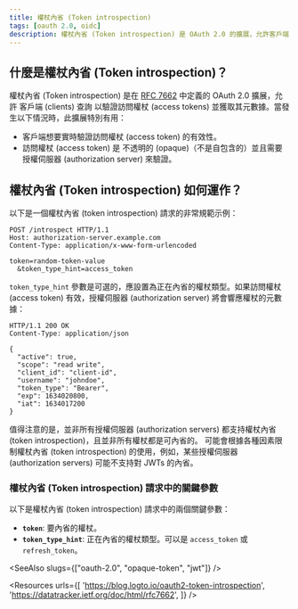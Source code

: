```yaml
---
title: 權杖內省 (Token introspection)
tags: [oauth 2.0, oidc]
description: 權杖內省 (Token introspection) 是 OAuth 2.0 的擴展，允許客戶端 (clients) 查詢授權伺服器 (authorization server) 以驗證訪問權杖 (access tokens) 並獲取其元數據。
---
```


## 什麼是權杖內省 (Token introspection)？

權杖內省 (Token introspection) 是在 [RFC 7662](https://datatracker.ietf.org/doc/html/rfc7662) 中定義的 OAuth 2.0 擴展，允許 <Ref slug="client">客戶端 (clients)</Ref> 查詢 <Ref slug="authorization-server" /> 以驗證訪問權杖 (access tokens) 並獲取其元數據。當發生以下情況時，此擴展特別有用：

- 客戶端想要實時驗證訪問權杖 (access token) 的有效性。
- 訪問權杖 (access token) 是 <Ref slug="opaque-token">不透明的 (opaque)</Ref>（不是自包含的）並且需要授權伺服器 (authorization server) 來驗證。

## 權杖內省 (Token introspection) 如何運作？

以下是一個權杖內省 (token introspection) 請求的非常規範示例：

```http
POST /introspect HTTP/1.1
Host: authorization-server.example.com
Content-Type: application/x-www-form-urlencoded

token=random-token-value
  &token_type_hint=access_token
```

`token_type_hint` 參數是可選的，應設置為正在內省的權杖類型。如果訪問權杖 (access token) 有效，授權伺服器 (authorization server) 將會響應權杖的元數據：

```http
HTTP/1.1 200 OK
Content-Type: application/json

{
  "active": true,
  "scope": "read write",
  "client_id": "client-id",
  "username": "johndoe",
  "token_type": "Bearer",
  "exp": 1634020800,
  "iat": 1634017200
}
```

值得注意的是，並非所有授權伺服器 (authorization servers) 都支持權杖內省 (token introspection)，且並非所有權杖都是可內省的。<Ref slug="authorization-server" /> 可能會根據各種因素限制權杖內省 (token introspection) 的使用，例如，某些授權伺服器 (authorization servers) 可能不支持對 <Ref slug="jwt">JWTs</Ref> 的內省。

### 權杖內省 (Token introspection) 請求中的關鍵參數

以下是權杖內省 (token introspection) 請求中的兩個關鍵參數：

- **`token`**: 要內省的權杖。
- **`token_type_hint`**: 正在內省的權杖類型。可以是 `access_token` 或 `refresh_token`。

<SeeAlso slugs={["oauth-2.0", "opaque-token", "jwt"]} />

<Resources
  urls={[
    'https://blog.logto.io/oauth2-token-introspection',
    'https://datatracker.ietf.org/doc/html/rfc7662',
  ]}
/>